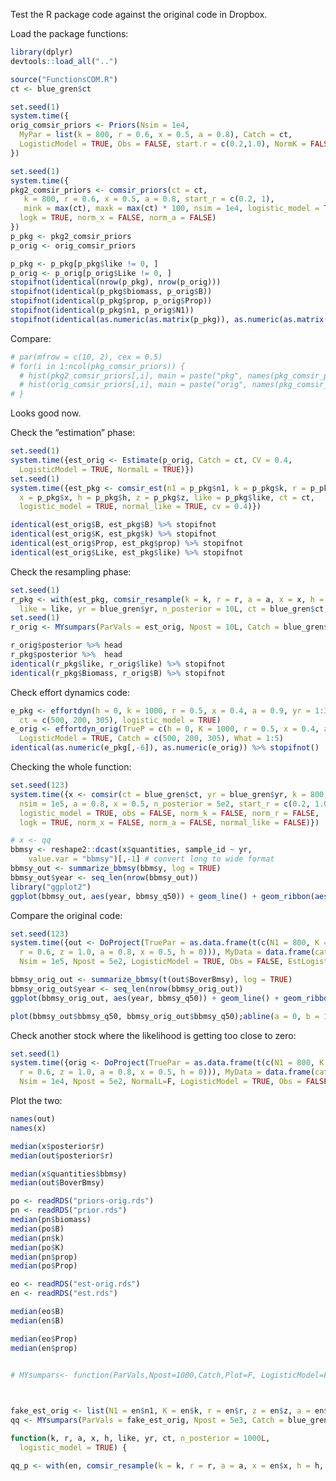 Test the R package code against the original code in Dropbox.

Load the package functions:

```r
library(dplyr)
devtools::load_all("..")
```


```r
source("FunctionsCOM.R")
ct <- blue_gren$ct

set.seed(1)
system.time({
orig_comsir_priors <- Priors(Nsim = 1e4, 
  MyPar = list(k = 800, r = 0.6, x = 0.5, a = 0.8), Catch = ct, 
  LogisticModel = TRUE, Obs = FALSE, start.r = c(0.2,1.0), NormK = FALSE, Normr = FALSE, Norma = FALSE, Normx = FALSE, logK = TRUE)
})

set.seed(1)
system.time({
pkg2_comsir_priors <- comsir_priors(ct = ct,
   k = 800, r = 0.6, x = 0.5, a = 0.8, start_r = c(0.2, 1),
   mink = max(ct), maxk = max(ct) * 100, nsim = 1e4, logistic_model = TRUE, obs = FALSE, norm_k = FALSE, norm_r = FALSE, 
  logk = TRUE, norm_x = FALSE, norm_a = FALSE)
})
p_pkg <- pkg2_comsir_priors
p_orig <- orig_comsir_priors

p_pkg <- p_pkg[p_pkg$like != 0, ]
p_orig <- p_orig[p_orig$Like != 0, ]
stopifnot(identical(nrow(p_pkg), nrow(p_orig)))
stopifnot(identical(p_pkg$biomass, p_orig$B))
stopifnot(identical(p_pkg$prop, p_orig$Prop))
stopifnot(identical(p_pkg$n1, p_orig$N1))
stopifnot(identical(as.numeric(as.matrix(p_pkg)), as.numeric(as.matrix(p_orig))))
```

Compare:

```r
# par(mfrow = c(10, 2), cex = 0.5)
# for(i in 1:ncol(pkg_comsir_priors)) {
  # hist(pkg2_comsir_priors[,i], main = paste("pkg", names(pkg_comsir_priors)[i]))
  # hist(orig_comsir_priors[,i], main = paste("orig", names(pkg_comsir_priors)[i]))
# }
```

Looks good now.

Check the "estimation" phase:

```r
set.seed(1)
system.time({est_orig <- Estimate(p_orig, Catch = ct, CV = 0.4, 
  LogisticModel = TRUE, NormalL = TRUE)})
set.seed(1)
system.time({est_pkg <- comsir_est(n1 = p_pkg$n1, k = p_pkg$k, r = p_pkg$r, a = p_pkg$a, 
  x = p_pkg$x, h = p_pkg$h, z = p_pkg$z, like = p_pkg$like, ct = ct, 
  logistic_model = TRUE, normal_like = TRUE, cv = 0.4)})

identical(est_orig$B, est_pkg$B) %>% stopifnot
identical(est_orig$K, est_pkg$k) %>% stopifnot
identical(est_orig$Prop, est_pkg$prop) %>% stopifnot
identical(est_orig$Like, est_pkg$like) %>% stopifnot
```

Check the resampling phase:

```r
set.seed(1)
r_pkg <- with(est_pkg, comsir_resample(k = k, r = r, a = a, x = x, h = h, 
  like = like, yr = blue_gren$yr, n_posterior = 10L, ct = blue_gren$ct, logistic_model = TRUE))
set.seed(1)
r_orig <- MYsumpars(ParVals = est_orig, Npost = 10L, Catch = blue_gren$ct, LogisticModel = TRUE)

r_orig$posterior %>% head
r_pkg$posterior %>%  head
identical(r_pkg$like, r_orig$like) %>% stopifnot
identical(r_pkg$Biomass, r_orig$B) %>% stopifnot
```

Check effort dynamics code:

```r
e_pkg <- effortdyn(h = 0, k = 1000, r = 0.5, x = 0.4, a = 0.9, yr = 1:3, 
  ct = c(500, 200, 305), logistic_model = TRUE)
e_orig <- effortdyn_orig(TrueP = c(h = 0, K = 1000, r = 0.5, x = 0.4, a = 0.9), 
  LogisticModel = TRUE, Catch = c(500, 200, 305), What = 1:5)
identical(as.numeric(e_pkg[,-6]), as.numeric(e_orig)) %>% stopifnot()
```

Checking the whole function:

```r
set.seed(123)
system.time({x <- comsir(ct = blue_gren$ct, yr = blue_gren$yr, k = 800, r = 0.6, 
  nsim = 1e5, a = 0.8, x = 0.5, n_posterior = 5e2, start_r = c(0.2, 1.0), 
  logistic_model = TRUE, obs = FALSE, norm_k = FALSE, norm_r = FALSE, 
  logk = TRUE, norm_x = FALSE, norm_a = FALSE, normal_like = FALSE)})

# x <- qq
bbmsy <- reshape2::dcast(x$quantities, sample_id ~ yr,
    value.var = "bbmsy")[,-1] # convert long to wide format
bbmsy_out <- summarize_bbmsy(bbmsy, log = TRUE)
bbmsy_out$year <- seq_len(nrow(bbmsy_out))
library("ggplot2")
ggplot(bbmsy_out, aes(year, bbmsy_q50)) + geom_line() + geom_ribbon(aes(ymin = bbmsy_q25, ymax = bbmsy_q75), alpha = 0.2) + geom_hline(yintercept = 1, lty = 2)
```

Compare the original code:

```r
set.seed(123)
system.time({out <- DoProject(TruePar = as.data.frame(t(c(N1 = 800, K = 800, 
  r = 0.6, z = 1.0, a = 0.8, x = 0.5, h = 0))), MyData = data.frame(catch = ct), 
  Nsim = 1e5, Npost = 5e2, LogisticModel = TRUE, Obs = FALSE, EstLogisticM = TRUE, start.r = c(0.2,1.0), NormK = FALSE, Normr = FALSE, Norma = FALSE, Normx = FALSE, logK = TRUE)})

bbmsy_orig_out <- summarize_bbmsy(t(out$BoverBmsy), log = TRUE)
bbmsy_orig_out$year <- seq_len(nrow(bbmsy_orig_out))
ggplot(bbmsy_orig_out, aes(year, bbmsy_q50)) + geom_line() + geom_ribbon(aes(ymin = bbmsy_q25, ymax = bbmsy_q75), alpha = 0.2) + geom_hline(yintercept = 1, lty = 2)

plot(bbmsy_out$bbmsy_q50, bbmsy_orig_out$bbmsy_q50);abline(a = 0, b = 1)
```

Check another stock where the likelihood is getting too close to zero:

```r
set.seed(1)
system.time({orig <- DoProject(TruePar = as.data.frame(t(c(N1 = 800, K = 800, 
  r = 0.6, z = 1.0, a = 0.8, x = 0.5, h = 0))), MyData = data.frame(catch = gom$c_touse), 
  Nsim = 1e4, Npost = 5e2, NormalL=F, LogisticModel = TRUE, Obs = FALSE, EstLogisticM = TRUE, start.r = c(0.2,1.0), NormK = FALSE, Normr = FALSE, Norma = FALSE, Normx = FALSE, logK = TRUE)})
```



Plot the two:

```r
names(out)
names(x)

median(x$posterior$r)
median(out$posterior$r)

median(x$quantities$bbmsy)
median(out$BoverBmsy)

po <- readRDS("priors-orig.rds")
pn <- readRDS("prior.rds")
median(pn$biomass)
median(po$B)
median(pn$k)
median(po$K)
median(pn$prop)
median(po$Prop)

eo <- readRDS("est-orig.rds")
en <- readRDS("est.rds")

median(eo$B)
median(en$B)

median(eo$Prop)
median(en$prop)


# MYsumpars<- function(ParVals,Npost=1000,Catch,Plot=F, LogisticModel=FALSE)


  
fake_est_orig <- list(N1 = en$n1, K = en$k, r = en$r, z = en$z, a = en$a, x = en$x, h = rep(0, length(length(en$x))), B = en$B, Prop = en$prop, LogLike = en$loglike, Like = en$like)
qq <- MYsumpars(ParVals = fake_est_orig, Npost = 5e3, Catch = blue_gren$ct, LogisticModel = TRUE)

function(k, r, a, x, h, like, yr, ct, n_posterior = 1000L,
  logistic_model = TRUE) {

qq_p <- with(en, comsir_resample(k = k, r = r, a = a, x = en$x, h = h, like = en$like, yr = blue_gren$yr, ct = blue_gren$ct, n_posterior = 5e3))

```

